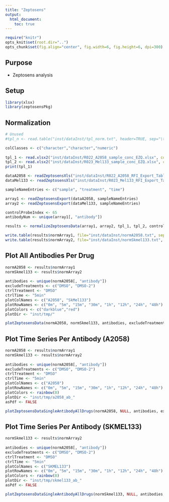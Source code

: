 ```yaml
---
title: "Zeptosens"
output: 
  html_document:
    toc: true
---
```


```r
require("knitr")
opts_knit$set(root.dir="..")
opts_chunk$set(fig.align="center", fig.width=6, fig.height=6, dpi=300)

```

## Purpose
* Zeptosens analysis

## Setup 
```r
library(xlsx)
library(zeptosensPkg)
```

## Normalization
```r
# Unused
#tpl_n <- read.table("inst/dataInst/tpl_norm.txt", header=TRUE, sep="\t", comment.char='')

colClasses <- c("character","character","numeric")
        
tpl_1 <- read.xlsx2("inst/dataInst/R022_A2058_sample_conc_EZQ.xlsx", colClasses=colClasses, stringsAsFactors=F, sheetIndex=1)
tpl_2 <- read.xlsx2("inst/dataInst/R023_Mel133_sample_conc_EZQ.xlsx", colClasses=colClasses, stringsAsFactors=F, sheetIndex=1)
print(tpl_1)

dataA2058 <- readZeptosensXls("inst/dataInst/R022_A2058_RFI_Export_Table.xls")
dataMel133 <- readZeptosensXls("inst/dataInst/R023_Mel133_RFI_Export_Table.xls")

sampleNameEntries <- c("sample", "treatment", "time")

array1 <- readZeptosensExport(dataA2058, sampleNameEntries)
array2 <- readZeptosensExport(dataMel133, sampleNameEntries)

controlProbeIndex <- 65
antibodyNum <- unique(array1[, "antibody"])

results <- normalizeZeptosensData(array1, array2, tpl_1, tpl_2, controlProbeIndex, antibodyNum)

write.table(results$normArray1, file="inst/dataInst/normA2058.txt", sep="\t", quote=FALSE, row.names=FALSE, col.names=TRUE)
write.table(results$normArray2, file="inst/dataInst/normSkmel133.txt", sep="\t", quote=FALSE, row.names=FALSE, col.names=TRUE)
```

## Plot All Antibodies Per Drug
```r
normA2058 <- results$normArray1
normSkmel133 <- results$normArray2
    
antibodies <- unique(normA2058[, "antibody"])
excludeTreatments <- c("DMSO", "DMSO-2")
ctrlTreatment <- "DMSO"
ctrlTime <- "5min"
plotColNames <- c("A2058", "SkMel133")
plotRowNames <- c("0m", "5m", "15m", "30m", "1h", "12h", "24h", "48h")
plotColors <- c("darkblue","red")
plotDir <- "inst/tmp/"

plotZeptosensData(normA2058, normSkmel133, antibodies, excludeTreatments, ctrlTreatment, ctrlTime, plotColNames, plotRowNames, plotColors, plotDir)
```

## Plot Time Series Per Antibody (A2058)
```r
normA2058 <- results$normArray1
normSkmel133 <- results$normArray2
    
antibodies <- unique(normA2058[, "antibody"])
excludeTreatments <- c("DMSO", "DMSO-2")
ctrlTreatment <- "DMSO"
ctrlTime <- "5min"
plotColNames <- c("A2058")
plotRowNames <- c("0m", "5m", "15m", "30m", "1h", "12h", "24h", "48h")
plotColors <- rainbow(8)
plotDir <- "inst/tmp/a2058_ab_"
asPdf <- FALSE

plotZeptosensDataSingleAntibodyAllDrugs(normA2058, NULL, antibodies, excludeTreatments, ctrlTreatment, ctrlTime, plotColNames, plotRowNames, plotColors, plotDir, asPdf)
```


## Plot Time Series Per Antibody (SKMEL133)
```r
normSkmel133 <- results$normArray2
    
antibodies <- unique(normA2058[, "antibody"])
excludeTreatments <- c("DMSO", "DMSO-2")
ctrlTreatment <- "DMSO"
ctrlTime <- "5min"
plotColNames <- c("SKMEL133")
plotRowNames <- c("0m", "5m", "15m", "30m", "1h", "12h", "24h", "48h")
plotColors <- rainbow(8)
plotDir <- "inst/tmp/skmel133_ab_"
asPdf <- FALSE

plotZeptosensDataSingleAntibodyAllDrugs(normSkmel133, NULL, antibodies, excludeTreatments, ctrlTreatment, ctrlTime, plotColNames, plotRowNames, plotColors, plotDir, asPdf)
```
